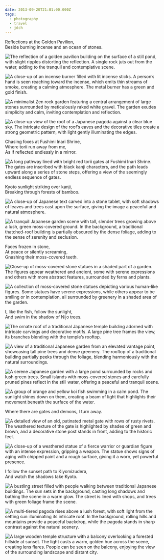 ```yaml
---
date: 2013-09-20T21:01:00.000Z
tags:
  - photography
  - travel
  - jdch
---
```

Reflections at the Golden Pavilion,<br/>
Beside burning incense and an ocean of stones.

![The reflection of a golden pavilion building on the surface of a still pond, with slight ripples distorting the reflection. A single rock juts out from the water, adding to the tranquil and contemplative scene.](/assets/photos/20130919-IMG_0170.jpg)

![A close-up of an incense burner filled with lit incense sticks. A person’s hand is seen reaching toward the incense, which emits thin streams of smoke, creating a calming atmosphere. The metal burner has a green and gold finish.](/assets/photos/20130919-IMG_0209.jpg)

![A minimalist Zen rock garden featuring a central arrangement of large stones surrounded by meticulously raked white gravel. The garden exudes simplicity and calm, inviting contemplation and reflection.](/assets/photos/20130919-IMG_0242.jpg)

![A close-up view of the roof of a Japanese pagoda against a clear blue sky. The intricate design of the roof’s eaves and the decorative tiles create a strong geometric pattern, with light gently illuminating the edges.](/assets/photos/20130919-IMG_0311.jpg)

Chasing foxes at Fushimi Inari Shrine,<br/>
Where torii run away from me,<br/>
As if reflected endlessly in a mirror.

![A long pathway lined with bright red torii gates at Fushimi Inari Shrine. The gates are inscribed with black kanji characters, and the path leads upward along a series of stone steps, offering a view of the seemingly endless sequence of gates.](/assets/photos/20130919-IMG_0399.jpg)

Kyoto sunlight striking over kanji,<br/>
Breaking through forests of bamboo.

![A close-up of Japanese text carved into a stone tablet, with soft shadows of leaves and trees cast upon the surface, giving the image a peaceful and natural atmosphere.](/assets/photos/20130920-IMG_0724.jpg)

![A tranquil Japanese garden scene with tall, slender trees growing above a lush, green moss-covered ground. In the background, a traditional thatched-roof building is partially obscured by the dense foliage, adding to the sense of serenity and seclusion.](/assets/photos/20130920-IMG_0783.jpg)

Faces frozen in stone,<br/>
At peace or silently screaming,<br/>
Gnashing their moss-covered teeth.

![Close-up of moss-covered stone statues in a shaded part of a garden. The figures appear weathered and ancient, some with serene expressions and others with more abstract features, surrounded by ferns and plants.](/assets/photos/20130920-IMG_0832.jpg)

![A collection of moss-covered stone statues depicting various human-like figures. Some statues have serene expressions, while others appear to be smiling or in contemplation, all surrounded by greenery in a shaded area of the garden.](/assets/photos/20130920-IMG_0840.jpg)

I, like the fish, follow the sunlight,<br/>
And swim in the shadow of Nijo trees.

![The ornate roof of a traditional Japanese temple building adorned with intricate carvings and decorative motifs. A large pine tree frames the view, its branches blending with the temple’s rooftop.](/assets/photos/20130920-IMG_0965.jpg)

![A view of a traditional Japanese garden from an elevated vantage point, showcasing tall pine trees and dense greenery. The rooftop of a traditional building partially peeks through the foliage, blending harmoniously with the natural surroundings.](/assets/photos/20130920-IMG_0997.jpg)

![A serene Japanese garden with a large pond surrounded by rocks and lush green trees. Small islands with moss-covered stones and carefully pruned pines reflect in the still water, offering a peaceful and tranquil scene.](/assets/photos/20130920-IMG_0975.jpg)

![A group of orange and yellow koi fish swimming in a calm pond. The sunlight shines down on them, creating a beam of light that highlights their movement beneath the surface of the water.](/assets/photos/20130920-IMG_0979.jpg)

Where there are gates and demons, I turn away.

![A detailed view of an old, patinated metal gate with rows of rusty rivets. The weathered texture of the gate is highlighted by shades of green and brown, and a decorative stone post stands in front, adding to the historic feel.](/assets/photos/20130920-IMG_0985.jpg)

![A close-up of a weathered statue of a fierce warrior or guardian figure with an intense expression, gripping a weapon. The statue shows signs of aging with chipped paint and a rough surface, giving it a worn, yet powerful presence.](/assets/photos/20130920-IMG_0916.jpg)

I follow the sunset path to Kiyomizudera,<br/>
And watch the shadows take Kyoto.

![A bustling street filled with people walking between traditional Japanese buildings. The sun sets in the background, casting long shadows and bathing the scene in a warm glow. The street is lined with shops, and trees with green foliage frame the scene.](/assets/photos/20130920-IMG_1066.jpg)

![A multi-tiered pagoda rises above a lush forest, with soft light from the setting sun illuminating its intricate roof. In the background, rolling hills and mountains provide a peaceful backdrop, while the pagoda stands in sharp contrast against the natural scenery.](/assets/photos/20130920-IMG_1119.jpg)

![A large wooden temple structure with a balcony overlooking a forested hillside at sunset. The light casts a warm, golden hue across the scene, creating lens flares. People can be seen on the balcony, enjoying the view of the surrounding landscape and distant city.](/assets/photos/20130920-IMG_1107.jpg)
